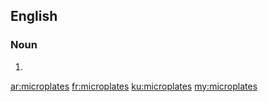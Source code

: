 ==English==

===Noun===
{{head|en}}

# {{plural of|microplate}}

[[ar:microplates]]
[[fr:microplates]]
[[ku:microplates]]
[[my:microplates]]